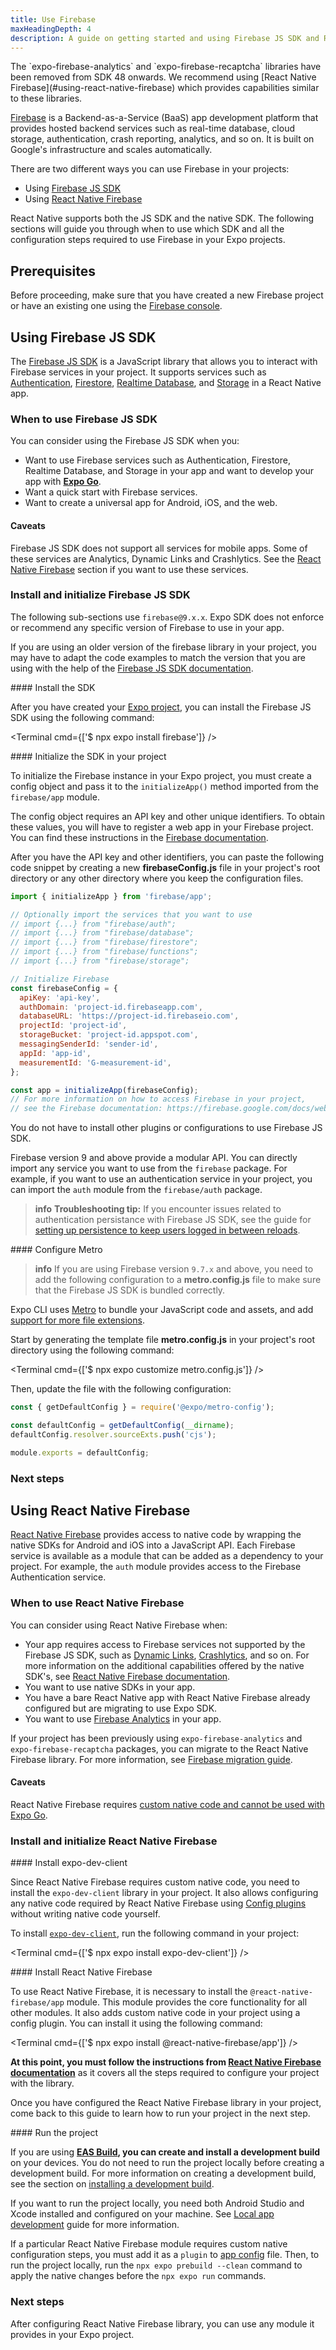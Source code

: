 ```yaml
---
title: Use Firebase
maxHeadingDepth: 4
description: A guide on getting started and using Firebase JS SDK and React Native Firebase library.
---
```



<RedirectNotification>
  The `expo-firebase-analytics` and `expo-firebase-recaptcha` libraries have been removed from SDK
  48 onwards. We recommend using [React Native Firebase](#using-react-native-firebase) which
  provides capabilities similar to these libraries.
</RedirectNotification>

[Firebase](https://firebase.google.com/) is a Backend-as-a-Service (BaaS) app development platform that provides hosted backend services such as real-time database, cloud storage, authentication, crash reporting, analytics, and so on.
It is built on Google's infrastructure and scales automatically.

There are two different ways you can use Firebase in your projects:

- Using [Firebase JS SDK](#using-firebase-js-sdk)
- Using [React Native Firebase](#using-react-native-firebase)

React Native supports both the JS SDK and the native SDK. The following sections will guide you through when to use which SDK and all the configuration steps required to use Firebase in your Expo projects.

## Prerequisites

Before proceeding, make sure that you have created a new Firebase project or have an existing one using the [Firebase console](https://console.firebase.google.com/).

## Using Firebase JS SDK

The [Firebase JS SDK](https://firebase.google.com/docs/web/setup) is a JavaScript library that allows you to interact with Firebase services in your project.
It supports services such as [Authentication](https://firebase.google.com/docs/auth), [Firestore](https://firebase.google.com/docs/firestore), [Realtime Database](https://firebase.google.com/docs/database), and [Storage](https://firebase.google.com/docs/storage) in a React Native app.

### When to use Firebase JS SDK

You can consider using the Firebase JS SDK when you:

- Want to use Firebase services such as Authentication, Firestore, Realtime Database, and Storage in your app and want to develop your app with [**Expo Go**](/get-started/set-up-your-environment/).
- Want a quick start with Firebase services.
- Want to create a universal app for Android, iOS, and the web.

#### Caveats

Firebase JS SDK does not support all services for mobile apps. Some of these services are Analytics, Dynamic Links and Crashlytics. See the [React Native Firebase](#using-react-native-firebase) section if you want to use these services.

### Install and initialize Firebase JS SDK

The following sub-sections use `firebase@9.x.x`. Expo SDK does not enforce or recommend any specific version of Firebase to use in your app.

If you are using an older version of the firebase library in your project, you may have to adapt the code examples to match the version that you are using with the help of the [Firebase JS SDK documentation](https://github.com/firebase/firebase-js-sdk).

<Step label="1">
#### Install the SDK

After you have created your [Expo project](/get-started/create-a-project/), you can install the Firebase JS SDK using the following command:

<Terminal cmd={['$ npx expo install firebase']} />
</Step>

<Step label="2">
#### Initialize the SDK in your project

To initialize the Firebase instance in your Expo project, you must create a config object and pass it to the `initializeApp()` method imported from the `firebase/app` module.

The config object requires an API key and other unique identifiers. To obtain these values, you will have to register a web app in your Firebase project. You can find these instructions in the [Firebase documentation](https://firebase.google.com/docs/web/setup#register-app).

After you have the API key and other identifiers, you can paste the following code snippet by creating a new **firebaseConfig.js** file in your project's root directory or any other directory where you keep the configuration files.

```js firebaseConfig.js
import { initializeApp } from 'firebase/app';

// Optionally import the services that you want to use
// import {...} from "firebase/auth";
// import {...} from "firebase/database";
// import {...} from "firebase/firestore";
// import {...} from "firebase/functions";
// import {...} from "firebase/storage";

// Initialize Firebase
const firebaseConfig = {
  apiKey: 'api-key',
  authDomain: 'project-id.firebaseapp.com',
  databaseURL: 'https://project-id.firebaseio.com',
  projectId: 'project-id',
  storageBucket: 'project-id.appspot.com',
  messagingSenderId: 'sender-id',
  appId: 'app-id',
  measurementId: 'G-measurement-id',
};

const app = initializeApp(firebaseConfig);
// For more information on how to access Firebase in your project,
// see the Firebase documentation: https://firebase.google.com/docs/web/setup#access-firebase
```

You do not have to install other plugins or configurations to use Firebase JS SDK.

Firebase version 9 and above provide a modular API. You can directly import any service you want to use from the `firebase` package. For example, if you want to use an authentication service in your project, you can import the `auth` module from the `firebase/auth` package.

> **info** **Troubleshooting tip:** If you encounter issues related to authentication persistance with Firebase JS SDK, see the guide for [setting up persistence to keep users logged in between reloads](https://expo.fyi/firebase-js-auth-setup).

</Step>

<Step label="3">
#### Configure Metro

> **info** If you are using Firebase version `9.7.x` and above, you need to add the following configuration to a **metro.config.js** file to make sure that the Firebase JS SDK is bundled correctly.

Expo CLI uses [Metro](https://metrobundler.dev/) to bundle your JavaScript code and assets, and add [support for more file extensions](/guides/customizing-metro/#adding-more-file-extensions-to--assetexts).

Start by generating the template file **metro.config.js** in your project's root directory using the following command:

<Terminal cmd={['$ npx expo customize metro.config.js']} />

Then, update the file with the following configuration:

```js metro.config.js
const { getDefaultConfig } = require('@expo/metro-config');

const defaultConfig = getDefaultConfig(__dirname);
defaultConfig.resolver.sourceExts.push('cjs');

module.exports = defaultConfig;
```

</Step>

### Next steps

<BoxLink
  title="Authentication"
  description="For more information on how to use Authentication in your project, see Firebase documentation."
  href="https://firebase.google.com/docs/auth/web/start"
/>

<BoxLink
  title="Firestore"
  description="For more information on how to use Firestore database in your project, see Firebase documentation."
  href="https://firebase.google.com/docs/firestore/quickstart"
/>

<BoxLink
  title="Realtime Database"
  description="For more information on how to use Realtime Database in your project, see Firebase documentation."
  href="https://firebase.google.com/docs/database"
/>

<BoxLink
  title="Storage"
  description="For more information on how to use Storage, see Firebase documentation."
  href="https://firebase.google.com/docs/storage/web/start"
/>

<BoxLink
  title="Firebase Storage example"
  description="Learn how to use Firebase Storage in an Expo project with our example."
  href="https://github.com/expo/examples/tree/master/with-firebase-storage-upload"
/>

<BoxLink
  title="Managing API keys for Firebase projects"
  description="For more information about managing API Key and unique identifiers in a Firebase project."
  href="https://firebase.google.com/docs/projects/api-keys"
/>

<BoxLink
  title="Migrate from Expo Firebase packages to React Native Firebase"
  description="For more information on migrating from expo-firebase-analytics or expo-firebase-recaptcha packages to React Native Firebase."
  href="https://expo.fyi/firebase-migration-guide"
/>

## Using React Native Firebase

[React Native Firebase](https://rnfirebase.io/) provides access to native code by wrapping the native SDKs for Android and iOS into a JavaScript API.
Each Firebase service is available as a module that can be added as a dependency to your project. For example, the `auth` module provides access to the Firebase Authentication service.

### When to use React Native Firebase

You can consider using React Native Firebase when:

- Your app requires access to Firebase services not supported by the Firebase JS SDK, such as [Dynamic Links](https://rnfirebase.io/dynamic-links/usage), [Crashlytics](https://rnfirebase.io/crashlytics/usage), and so on.
  For more information on the additional capabilities offered by the native SDK's, see [React Native Firebase documentation](https://rnfirebase.io/faqs-and-tips#why-react-native-firebase-over-firebase-js-sdk).
- You want to use native SDKs in your app.
- You have a bare React Native app with React Native Firebase already configured but are migrating to use Expo SDK.
- You want to use [Firebase Analytics](https://rnfirebase.io/analytics/usage) in your app.

<Collapsible summary="Migrating from Expo Firebase packages?">

If your project has been previously using `expo-firebase-analytics` and `expo-firebase-recaptcha` packages, you can migrate to the React Native Firebase library. For more information, see [Firebase migration guide](https://expo.fyi/firebase-migration-guide).

</Collapsible>

#### Caveats

React Native Firebase requires [custom native code and cannot be used with Expo Go](/workflow/customizing/).

### Install and initialize React Native Firebase

<Step label="1">
#### Install expo-dev-client

Since React Native Firebase requires custom native code, you need to install the `expo-dev-client` library in your project.
It also allows configuring any native code required by React Native Firebase using [Config plugins](/config-plugins/introduction/) without writing native code yourself.

To install [`expo-dev-client`](/development/getting-started/#installing--expo-dev-client--in-your-project), run the following command in your project:

<Terminal cmd={['$ npx expo install expo-dev-client']} />
</Step>

<Step label="2">
#### Install React Native Firebase

To use React Native Firebase, it is necessary to install the `@react-native-firebase/app` module. This module provides the core functionality for all other modules.
It also adds custom native code in your project using a config plugin. You can install it using the following command:

<Terminal cmd={['$ npx expo install @react-native-firebase/app']} />

**At this point, you must follow the instructions from [React Native Firebase documentation](https://rnfirebase.io/#managed-workflow)** as it covers all the steps required to configure your project with the library.

Once you have configured the React Native Firebase library in your project, come back to this guide to learn how to run your project in the next step.

</Step>

<Step label="3">
#### Run the project

If you are using **[EAS Build](/build/introduction/), you can create and install a development build** on your devices. You do not need to run the project locally before creating a development build.
For more information on creating a development build, see the section on [installing a development build](/develop/development-builds/create-a-build/).

<Collapsible summary="Run project locally?">

If you want to run the project locally, you need both Android Studio and Xcode installed and configured on your machine. See [Local app development](/guides/local-app-development/) guide for more information.

If a particular React Native Firebase module requires custom native configuration steps, you must add it as a `plugin` to [app config](/workflow/configuration/) file. Then, to run the project locally, run the `npx expo prebuild --clean` command to apply the native changes before the `npx expo run` commands.

</Collapsible>
</Step>

### Next steps

After configuring React Native Firebase library, you can use any module it provides in your Expo project.

<BoxLink
  title="React Native Firebase documentation"
  description="For more information to install and use a certain module from React Native Firebase, we recommend you to check their documentation."
  href="https://rnfirebase.io/"
/>
